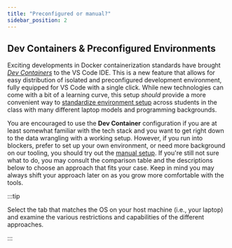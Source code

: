 ```yaml
---
title: "Preconfigured or manual?"
sidebar_position: 2
---
```


## Dev Containers & Preconfigured Environments
Exciting developments in Docker containerization standards have brought [*Dev Containers*](https://code.visualstudio.com/docs/remote/containers) to the VS Code IDE. This is a new feature that allows for easy distribution of isolated and preconfigured development environment, fully equipped for VS Code with a single click. While new technologies can come with a bit of a learning curve, this setup *should* provide a more convenient way to [standardize environment setup](https://cs.harvard.edu/malan/publications/iticse22.pdf) across students in the class with many different laptop models and programming backgrounds.

You are encouraged to use the **Dev Container** configuration if you are at least somewhat familiar with the tech stack and you want to get right down to the data wrangling with a working setup. However, if you run into blockers, prefer to set up your own environment, or need more background on our tooling, you should try out the [manual setup](manual-setup). If you're still not sure what to do, you may consult the comparison table and the descriptions below to choose an approach that fits your case. Keep in mind you may always shift your approach later on as you grow more comfortable with the tools.


:::tip

Select the tab that matches the OS on your host machine (i.e., your laptop) and examine the various restrictions and capabilities of the different approaches.

:::


<Tabs>
  <TabItem value="windows" label="Windows" default>
    <ComparisonTableWin />
  </TabItem>
  <TabItem value="osx" label="Mac OSX">
    <ComparisonTableOsx />
  </TabItem>
</Tabs>
<ComparisonTable />

